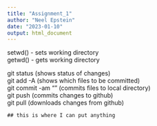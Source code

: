 ```yaml
---
title: "Assignment_1"
author: "Neel Epstein"
date: "2023-01-10"
output: html_document
---
```


setwd() - sets working directory  
getwd() - gets working directory  

git status (shows status of changes)  
git add -A (shows which files to be committed)  
git commit -am "<message>" (commits files to local directory)  
git push (commits changes to github)  
git pull (downloads changes from github)  

`## this is where I can put anything`